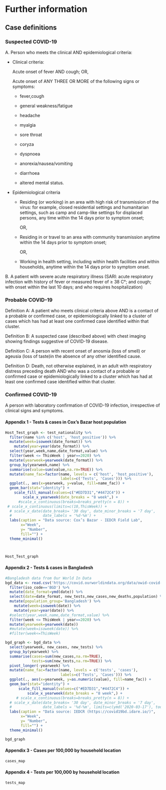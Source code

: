 

# Further information

## Case definitions

### Suspected COVID-19

A. Person who meets the clinical AND epidemiological criteria:

-   Clinical criteria:

    Acute onset of fever AND cough; OR,

    Acute onset of ANY THREE OR MORE of the following signs or symptoms:

    -   fever,cough

    -   general weakness/fatigue

    -   headache

    -   myalgia

    -   sore throat

    -   coryza

    -   dyspnoea

    -   anorexia/nausea/vomiting

    -   diarrhoea

    -   altered mental status.

-   Epidemiological criteria

    -   Residing (or working) in an area with high risk of transmission of the virus: for example, closed residential settings and humanitarian settings, such as camp and camp-like settings for displaced persons, any time within the 14 days prior to symptom onset;

        OR,

    -   Residing in or travel to an area with community transmission anytime within the 14 days prior to symptom onset;

        OR,

    -   Working in health setting, including within health facilities and within households, anytime within the 14 days prior to symptom onset.

B. A patient with severe acute respiratory illness (SARI: acute respiratory infection with history of fever or measured fever of ≥ 38 C°; and cough; with onset within the last 10 days; and who requires hospitalization)

### Probable COVID-19

Definition A: A patient who meets clinical criteria above AND is a contact of a probable or confirmed case, or epidemiologically linked to a cluster of cases which has had at least one confirmed case identified within that cluster.

Definition B: A suspected case (described above) with chest imaging showing findings suggestive of COVID-19 disease.

Definition C: A person with recent onset of anosmia (loss of smell) or ageusia (loss of taste)in the absence of any other identified cause.

Definition D: Death, not otherwise explained, in an adult with respiratory distress preceding death AND who was a contact of a probable or confirmed case or epidemiologically linked to a cluster which has had at least one confirmed case identified within that cluster.

### Confirmed COVID-19

A person with laboratory confirmation of COVID-19 infection, irrespective of clinical signs and symptoms.

\newpage

#### Appendix 1 - Tests & cases in Cox's Bazar host population

```r

Host_Test_graph <- test_nationality %>% 
  filter(name %in% c('host', 'host_positive')) %>% 
  mutate(week=isoweek(date_format)) %>% 
    mutate(year=year(date_format)) %>% 
  select(year,week,name,date_format,value) %>% 
  filter(week <= ThisWeek | year==2020) %>% 
  mutate(yearweek=yearweek(date_format)) %>% 
  group_by(yearweek,name) %>% 
  summarise(value=sum(value,na.rm=TRUE)) %>% 
  mutate(name_fac=factor(name, levels = c('host', 'host_positive'),
                         labels=c('Tests', 'Cases'))) %>% 
  ggplot(., aes(x=yearweek, y=value, fill=name_fac)) +
  geom_bar(stat="identity") +
    scale_fill_manual(values=c("#ED7D31","#4472C4")) +
        scale_x_yearweek(date_breaks = "8 week",) +
      #scale_x_continuous(breaks=breaks_pretty(n = 8)) +
 # scale_x_continuous(limits=c(10,ThisWeek)) +
  # scale_x_date(date_breaks= '30 day', date_minor_breaks = '7 day',
  #              date_labels = '%d-%m') +
  labs(caption = "Data source: Cox’s Bazar - IEDCR Field Lab",
       x="Week",
       y= "Number",
       fill="") +
  theme_minimal()



Host_Test_graph
```

#### Appendix 2 - Tests & cases in Bangladesh

```r

#Bangladesh data from Our World In Data
bgd_data <- read.csv('https://covid.ourworldindata.org/data/owid-covid-data.csv') %>% 
  filter(iso_code=='BGD') %>%        
  mutate(date_format=ymd(date)) %>% 
  select(date=date_format, new_tests,new_cases,new_deaths,population) %>% 
  mutate(population_group='Bangladesh') %>% 
    mutate(week=isoweek(date)) %>% 
    mutate(year=year(date)) %>% 
  #select(year,week,name,date_format,value) %>% 
  filter(week <= ThisWeek | year==2020) %>% 
  mutate(yearweek=yearweek(date)) 
  #mutate(week=isoweek(date)) %>% 
  #filter(week<=ThisWeek)

bgd_graph <- bgd_data %>% 
  select(yearweek, new_cases, new_tests) %>% 
  group_by(yearweek) %>% 
  summarise(cases=sum(new_cases,na.rm=TRUE),
            tests=sum(new_tests,na.rm=TRUE)) %>% 
  pivot_longer(-yearweek) %>% 
  mutate(name_fac=factor(name, levels = c('tests', 'cases'),
                         labels=c('Tests', 'Cases'))) %>% 
  ggplot(., aes(x=yearweek, y=as.numeric(value), fill=name_fac)) +
  geom_bar(stat="identity") +
      scale_fill_manual(values=c("#ED7D31","#4472C4")) +
          scale_x_yearweek(date_breaks = "8 week",) +
     # scale_x_continuous(breaks=breaks_pretty(n = 8)) +
  # scale_x_date(date_breaks= '30 day', date_minor_breaks = '7 day',
  #              date_labels = '%d-%m', limits=c(ymd('2020-03-17'), today())) +
  labs(caption = "Data source: IEDCR (https://covid19bd.idare.io/)",
       x="Week",
       y= "Number",
       fill="") +
  theme_minimal()

bgd_graph  
```

\newpage

#### Appendix 3 - Cases per 100,000 by household location

```r
cases_map
```

\newpage

#### Appendix 4 - Tests per 100,000 by household location

```r
tests_map

```
